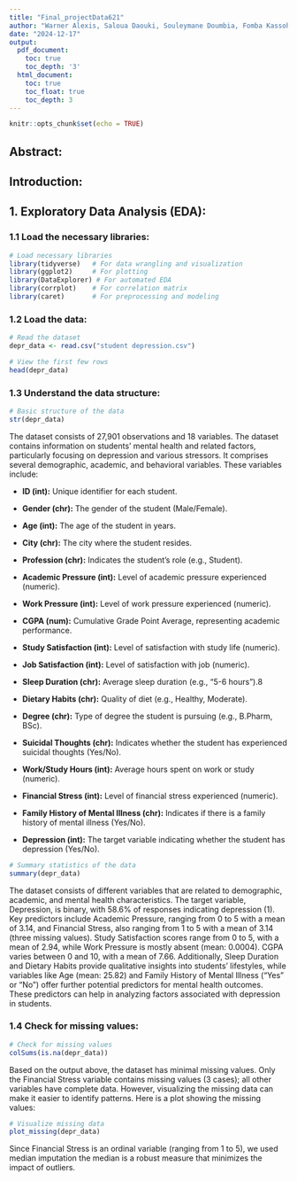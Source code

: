 ```yaml
---
title: "Final_projectData621"
author: "Warner Alexis, Saloua Daouki, Souleymane Doumbia, Fomba Kassoh, Lewris Mota Sanchez"
date: "2024-12-17"
output:
  pdf_document:
    toc: true
    toc_depth: '3'
  html_document:
    toc: true
    toc_float: true
    toc_depth: 3
---
```


```r
knitr::opts_chunk$set(echo = TRUE)
```

## Abstract:

## Introduction:

## 1. Exploratory Data Analysis (EDA):

### 1.1 Load the necessary libraries:

```r
# Load necessary libraries
library(tidyverse)   # For data wrangling and visualization
library(ggplot2)     # For plotting
library(DataExplorer) # For automated EDA
library(corrplot)    # For correlation matrix
library(caret)       # For preprocessing and modeling
```

### 1.2 Load the data:

```r
# Read the dataset
depr_data <- read.csv("student depression.csv")

# View the first few rows
head(depr_data)
```


### 1.3 Understand the data structure:


```r
# Basic structure of the data
str(depr_data)
```

The dataset consists of 27,901 observations and 18 variables. The dataset contains information on students' mental health and related factors, particularly focusing on depression and various stressors. It comprises several demographic, academic, and behavioral variables. These variables include:

- **ID (int):** Unique identifier for each student.

- **Gender (chr):** The gender of the student (Male/Female).

- **Age (int):** The age of the student in years.

- **City (chr):** The city where the student resides.

- **Profession (chr):** Indicates the student's role (e.g., Student).

- **Academic Pressure (int):** Level of academic pressure experienced (numeric).

- **Work Pressure (int):** Level of work pressure experienced (numeric).

- **CGPA (num):** Cumulative Grade Point Average, representing academic performance.

- **Study Satisfaction (int):** Level of satisfaction with study life (numeric).

- **Job Satisfaction (int):** Level of satisfaction with job (numeric).

- **Sleep Duration (chr):** Average sleep duration (e.g., "5-6 hours").8

- **Dietary Habits (chr):** Quality of diet (e.g., Healthy, Moderate).

- **Degree (chr):** Type of degree the student is pursuing (e.g., B.Pharm, BSc).

- **Suicidal Thoughts (chr):** Indicates whether the student has experienced suicidal thoughts (Yes/No).

- **Work/Study Hours (int):** Average hours spent on work or study (numeric).

- **Financial Stress (int):** Level of financial stress experienced (numeric).

- **Family History of Mental Illness (chr):** Indicates if there is a family history of mental illness (Yes/No).

- **Depression (int):** The target variable indicating whether the student has depression (Yes/No).

```r
# Summary statistics of the data
summary(depr_data)
```

The dataset consists of different variables that are related to demographic, academic, and mental health characteristics. The target variable, Depression, is binary, with 58.6% of responses indicating depression (1). Key predictors include Academic Pressure, ranging from 0 to 5 with a mean of 3.14, and Financial Stress, also ranging from 1 to 5 with a mean of 3.14 (three missing values). Study Satisfaction scores range from 0 to 5, with a mean of 2.94, while Work Pressure is mostly absent (mean: 0.0004). CGPA varies between 0 and 10, with a mean of 7.66. Additionally, Sleep Duration and Dietary Habits provide qualitative insights into students' lifestyles, while variables like Age (mean: 25.82) and Family History of Mental Illness ("Yes" or "No") offer further potential predictors for mental health outcomes. These predictors can help in analyzing factors associated with depression in students.

### 1.4 Check for missing values:

```r
# Check for missing values
colSums(is.na(depr_data))
```

Based on the output above, the dataset has minimal missing values. Only the Financial Stress variable contains missing values (3 cases); all other variables have complete data. However, visualizing the missing data can make it easier to identify patterns. Here is a plot showing the missing values:


```r
# Visualize missing data
plot_missing(depr_data)
```

Since Financial Stress is an ordinal variable (ranging from 1 to 5), we used median imputation the median is a robust measure that minimizes the impact of outliers.


